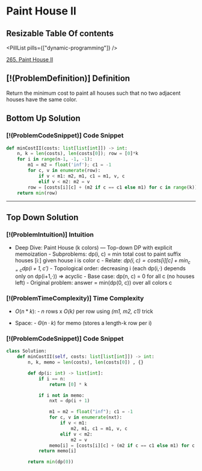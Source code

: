 # Paint House II

## Resizable Table Of contents

<DifficultyBadge difficulty="hard" />

<PillList pills={["dynamic-programming"]} />

[265. Paint House II](https://leetcode.com/problems/paint-house-ii/description/)

## [!(ProblemDefinition)] Definition

Return the minimum cost to paint all houses such that no two adjacent houses have the same color.

## Bottom Up Solution

### [!(ProblemCodeSnippet)] Code Snippet

```python meta="source=problems/265-paint-house-ii/bottom-up.py"
def minCostII(costs: list[list[int]]) -> int:
    n, k = len(costs), len(costs[0]); row = [0]*k
    for i in range(n-1, -1, -1):
        m1 = m2 = float('inf'); c1 = -1
        for c, v in enumerate(row):
            if v < m1: m2, m1, c1 = m1, v, c
            elif v < m2: m2 = v
        row = [costs[i][c] + (m2 if c == c1 else m1) for c in range(k)]
    return min(row)
```


---

## Top Down Solution

### [!(ProblemIntuition)] Intuition

- Deep Dive: Paint House (k colors) — Top-down DP with explicit memoization
        - Subproblems: dp(i, c) = min total cost to paint suffix houses [i:] given house i is color c
        - Relate: *$dp(i,c) = {costs}[i][c] + \min_{c \!= c} dp(i+1,c')$*
        - Topological order: decreasing i (each dp(i,·) depends only on dp(i+1,·)) ⇒ acyclic
        - Base case: dp(n, c) = 0 for all c (no houses left)
        - Original problem: answer = min(dp(0, c)) over all colors c

### [!(ProblemTimeComplexity)] Time Complexity

- $O(n * k)$:
        - *n* rows x *$O(k)$* per row using *(m1, m2, c1)* trick

- Space:
        - $\Theta(n·k)$ for memo (stores a length-k row per i)

### [!(ProblemCodeSnippet)] Code Snippet

```python meta="source=problems/265-paint-house-ii/top-down.py"
class Solution:
    def minCostII(self, costs: list[list[int]]) -> int:
        n, k, memo = len(costs), len(costs[0]) , {}

        def dp(i: int) -> list[int]:
            if i == n:
                return [0] * k

            if i not in memo:
                nxt = dp(i + 1)

                m1 = m2 = float("inf"); c1 = -1
                for c, v in enumerate(nxt):
                    if v < m1:
                        m2, m1, c1 = m1, v, c
                    elif v < m2:
                        m2 = v
                memo[i] = [costs[i][c] + (m2 if c == c1 else m1) for c in range(k)]
            return memo[i]

        return min(dp(0))
```

